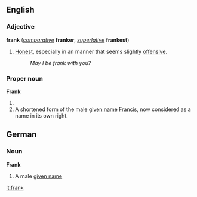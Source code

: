 ==English==
===Adjective===
'''frank''' (''[[comparative]]'' '''franker''', ''[[superlative]]'' '''frankest''')

#[[Honest]], especially in an manner that seems slightly [[offensive]].
#:''May I be frank with you?''

===Proper noun===
'''Frank'''

#<!--definition needed here: old French person-->
#A shortened form of the male [[given name]] [[Francis]], now considered as a name in its own right.

==German==
===Noun===
'''Frank'''

#A male [[given name]]

[[it:frank]]